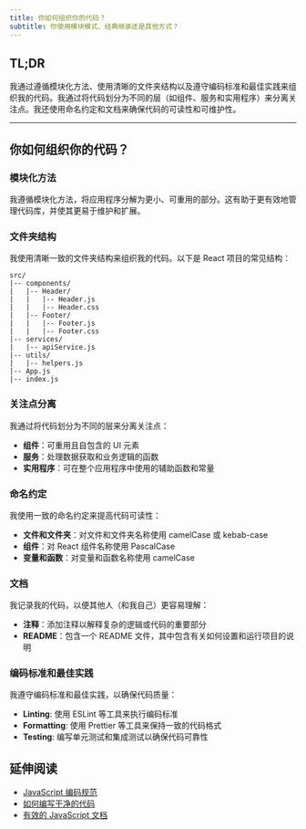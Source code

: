 ```yaml
---
title: 你如何组织你的代码？
subtitle: 你使用模块模式、经典继承还是其他方式？
---
```


## TL;DR

我通过遵循模块化方法、使用清晰的文件夹结构以及遵守编码标准和最佳实践来组织我的代码。我通过将代码划分为不同的层（如组件、服务和实用程序）来分离关注点。我还使用命名约定和文档来确保代码的可读性和可维护性。

***

## 你如何组织你的代码？

### 模块化方法

我遵循模块化方法，将应用程序分解为更小、可重用的部分。这有助于更有效地管理代码库，并使其更易于维护和扩展。

### 文件夹结构

我使用清晰一致的文件夹结构来组织我的代码。以下是 React 项目的常见结构：

```
src/
|-- components/
|   |-- Header/
|   |   |-- Header.js
|   |   |-- Header.css
|   |-- Footer/
|   |   |-- Footer.js
|   |   |-- Footer.css
|-- services/
|   |-- apiService.js
|-- utils/
|   |-- helpers.js
|-- App.js
|-- index.js
```

### 关注点分离

我通过将代码划分为不同的层来分离关注点：

* **组件**：可重用且自包含的 UI 元素
* **服务**：处理数据获取和业务逻辑的函数
* **实用程序**：可在整个应用程序中使用的辅助函数和常量

### 命名约定

我使用一致的命名约定来提高代码可读性：

* **文件和文件夹**：对文件和文件夹名称使用 camelCase 或 kebab-case
* **组件**：对 React 组件名称使用 PascalCase
* **变量和函数**：对变量和函数名称使用 camelCase

### 文档

我记录我的代码，以便其他人（和我自己）更容易理解：

* **注释**：添加注释以解释复杂的逻辑或代码的重要部分
* **README**：包含一个 README 文件，其中包含有关如何设置和运行项目的说明

### 编码标准和最佳实践

我遵守编码标准和最佳实践，以确保代码质量：

* **Linting**: 使用 ESLint 等工具来执行编码标准
* **Formatting**: 使用 Prettier 等工具来保持一致的代码格式
* **Testing**: 编写单元测试和集成测试以确保代码可靠性

## 延伸阅读

* [JavaScript 编码规范](https://github.com/airbnb/javascript)
* [如何编写干净的代码](https://www.freecodecamp.org/news/how-to-write-clean-code/)
* [有效的 JavaScript 文档](https://jsdoc.app/)
